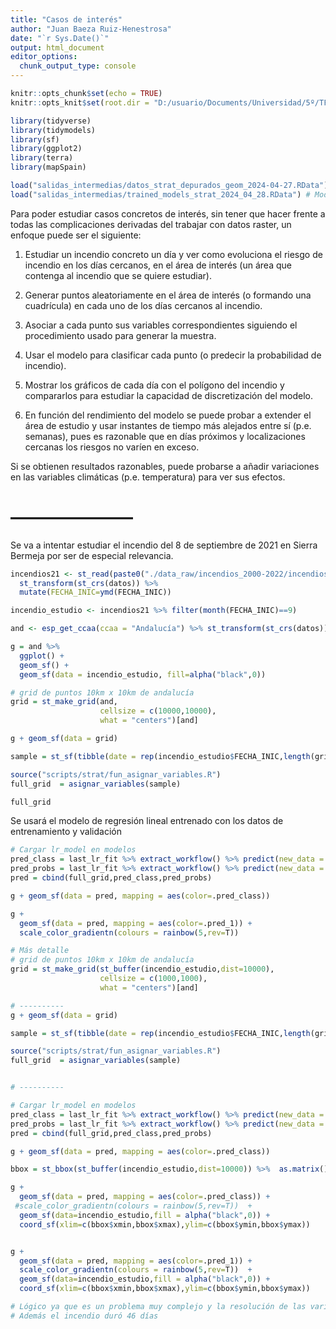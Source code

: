 ```yaml
---
title: "Casos de interés"
author: "Juan Baeza Ruiz-Henestrosa"
date: "`r Sys.Date()`"
output: html_document
editor_options: 
  chunk_output_type: console
---
```


```r
knitr::opts_chunk$set(echo = TRUE)
knitr::opts_knit$set(root.dir = "D:/usuario/Documents/Universidad/5º/TFG - organizado") # Para que haga knitr desde el directorio del proyecto

```


```r
library(tidyverse)
library(tidymodels)
library(sf)
library(ggplot2)
library(terra)
library(mapSpain)
```

```r
load("salidas_intermedias/datos_strat_depurados_geom_2024-04-27.RData") # Datos
load("salidas_intermedias/trained_models_strat_2024_04_28.RData") # Modelos

```


Para poder estudiar casos concretos de interés, sin tener que hacer frente a todas las complicaciones derivadas del trabajar con datos raster, un enfoque puede ser el siguiente:


1. Estudiar un incendio concreto un día y ver como evoluciona el riesgo de incendio en los días cercanos, en el área de interés (un área que contenga al incendio que se quiere estudiar).

2. Generar puntos aleatoriamente en el área de interés (o formando una cuadrícula) en cada uno de los días cercanos al incendio. 

3. Asociar a cada punto sus variables correspondientes siguiendo el procedimiento usado para generar la muestra.

4. Usar el modelo para clasificar cada punto (o predecir la probabilidad de incendio).

5. Mostrar los gráficos de cada día con el polígono del incendio y compararlos para estudiar la capacidad de discretización del modelo.

6. En función del rendimiento del modelo se puede probar a extender el área de estudio y usar instantes de tiempo más alejados entre sí (p.e. semanas), pues es razonable que en días próximos y localizaciones cercanas los riesgos no varíen en exceso.

Si se obtienen resultados razonables, puede probarse a añadir variaciones en las variables climáticas (p.e. temperatura) para ver sus efectos.






# ---------------------

Se va a intentar estudiar el incendio del 8 de septiembre de 2021 en Sierra Bermeja por ser de especial relevancia.


```r
incendios21 <- st_read(paste0("./data_raw/incendios_2000-2022/incendios_",2021,".shp")) %>% 
  st_transform(st_crs(datos)) %>% 
  mutate(FECHA_INIC=ymd(FECHA_INIC))

incendio_estudio <- incendios21 %>% filter(month(FECHA_INIC)==9)

and <- esp_get_ccaa(ccaa = "Andalucía") %>% st_transform(st_crs(datos))
```


```r
g = and %>% 
  ggplot() +
  geom_sf() + 
  geom_sf(data = incendio_estudio, fill=alpha("black",0))
```


```r
# grid de puntos 10km x 10km de andalucía
grid = st_make_grid(and,
                    cellsize = c(10000,10000),
                    what = "centers")[and]

g + geom_sf(data = grid)
```


```r
sample = st_sf(tibble(date = rep(incendio_estudio$FECHA_INIC,length(grid)),geometry = grid))

source("scripts/strat/fun_asignar_variables.R")
full_grid  = asignar_variables(sample)

full_grid
```

Se usará el modelo de regresión lineal entrenado con los datos de entrenamiento y validación

```r
# Cargar lr_model en modelos
pred_class = last_lr_fit %>% extract_workflow() %>% predict(new_data = full_grid)
pred_probs = last_lr_fit %>% extract_workflow() %>% predict(new_data = full_grid,type="prob")
pred = cbind(full_grid,pred_class,pred_probs)

g + geom_sf(data = pred, mapping = aes(color=.pred_class))

g + 
  geom_sf(data = pred, mapping = aes(color=.pred_1)) +
  scale_color_gradientn(colours = rainbow(5,rev=T)) 
```


```r
# Más detalle
# grid de puntos 10km x 10km de andalucía
grid = st_make_grid(st_buffer(incendio_estudio,dist=10000),
                    cellsize = c(1000,1000),
                    what = "centers")[and]

# ----------
g + geom_sf(data = grid)

sample = st_sf(tibble(date = rep(incendio_estudio$FECHA_INIC,length(grid)),geometry = grid))

source("scripts/strat/fun_asignar_variables.R")
full_grid  = asignar_variables(sample)


# ----------

# Cargar lr_model en modelos
pred_class = last_lr_fit %>% extract_workflow() %>% predict(new_data = full_grid)
pred_probs = last_lr_fit %>% extract_workflow() %>% predict(new_data = full_grid,type="prob")
pred = cbind(full_grid,pred_class,pred_probs)

g + geom_sf(data = pred, mapping = aes(color=.pred_class))

bbox = st_bbox(st_buffer(incendio_estudio,dist=10000)) %>%  as.matrix() %>% t() %>% as.data.frame()

g + 
  geom_sf(data = pred, mapping = aes(color=.pred_class)) +
 #scale_color_gradientn(colours = rainbow(5,rev=T))  +
  geom_sf(data=incendio_estudio,fill = alpha("black",0)) +
  coord_sf(xlim=c(bbox$xmin,bbox$xmax),ylim=c(bbox$ymin,bbox$ymax))


g + 
  geom_sf(data = pred, mapping = aes(color=.pred_1)) +
  scale_color_gradientn(colours = rainbow(5,rev=T))  +
  geom_sf(data=incendio_estudio,fill = alpha("black",0)) +
  coord_sf(xlim=c(bbox$xmin,bbox$xmax),ylim=c(bbox$ymin,bbox$ymax))

# Lógico ya que es un problema muy complejo y la resolución de las variables meteorológicas es de alrededor de 50km, por lo que intentar hacer predicciones a una escala menor (en este caso 50 veces menor) no es una buena idea
# Además el incendio duró 46 días
```



